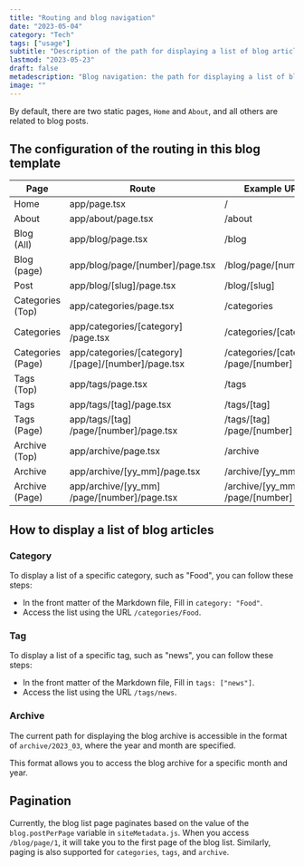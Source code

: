 ```yaml
---
title: "Routing and blog navigation"
date: "2023-05-04"
category: "Tech"
tags: ["usage"]
subtitle: "Description of the path for displaying a list of blog articles"
lastmod: "2023-05-23"
draft: false
metadescription: "Blog navigation: the path for displaying a list of blog articles"
image: ""
---
```


By default, there are two static pages, `Home` and `About`, and all others are related to blog posts.

## The configuration of the routing in this blog template

| Page | Route	| Example URL |
| ---- | ---- | ---- |
| Home | app/page.tsx | / |
| About | app/about/page.tsx | /about |
| Blog<br />(All) | app/blog/page.tsx | /blog |
| Blog<br />(page) | app/blog/page/[number]/page.tsx | /blog/page/[number] |
| Post | app/blog/[slug]/page.tsx | /blog/[slug] |
| Categories<br />(Top) | app/categories/page.tsx | /categories |
| Categories | app/categories/[category]<br />/page.tsx | /categories/[category] |
| Categories<br />(Page) | app/categories/[category]<br />/[page]/[number]/page.tsx | /categories/[category]<br />/page/[number] |
| Tags<br />(Top) | app/tags/page.tsx | /tags |
| Tags | app/tags/[tag]/page.tsx | /tags/[tag] |
| Tags<br />(Page) | app/tags/[tag]<br />/page/[number]/page.tsx | /tags/[tag]<br />/page/[number] |
| Archive<br />(Top) | app/archive/page.tsx | /archive |
| Archive | app/archive/[yy_mm]/page.tsx | /archive/[yy_mm] |
| Archive<br />(Page) | app/archive/[yy_mm]<br />/page/[number]/page.tsx | /archive/[yy_mm]<br />/page/[number] |

## How to display a list of blog articles

### Category

To display a list of a specific category, such as "Food", you can follow these steps:

- In the front matter of the Markdown file, Fill in `category: "Food"`.
- Access the list using the URL `/categories/Food`.

### Tag

To display a list of a specific tag, such as "news", you can follow these steps:

- In the front matter of the Markdown file, Fill in `tags: ["news"]`.
- Access the list using the URL `/tags/news`.

### Archive

The current path for displaying the blog archive is accessible in the format of `archive/2023_03`, where the year and month are specified.

This format allows you to access the blog archive for a specific month and year.

## Pagination

Currently, the blog list page paginates based on the value of the `blog.postPerPage` variable in `siteMetadata.js`.
When you access `/blog/page/1`, it will take you to the first page of the blog list.
Similarly, paging is also supported for `categories`, `tags`, and `archive`.
